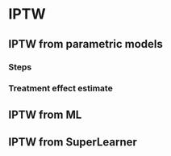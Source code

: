 # IPTW

## IPTW from parametric models

### Steps

### Treatment effect estimate

## IPTW from ML

## IPTW from SuperLearner